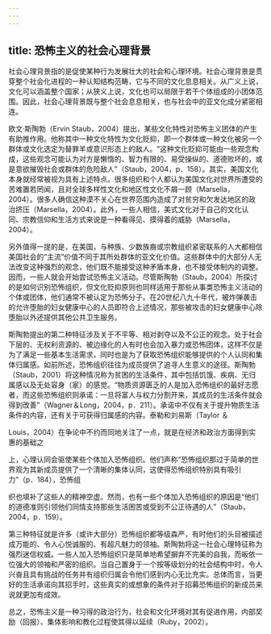 ```yaml
---
---
---
```

title: 恐怖主义的社会心理背景
---



社会心理背景指的是促使某种行为发展壮大的社会和心理环境。社会心理背景是贯穿整个社会化进程的一种认知结构范畴，它与不同的文化息息相关。从广义上说，文化可以涵盖整个国家；从狭义上说，文化也可以局限于若干个体组成的小团体范围。因此，社会心理背景既与整个社会息息相关，也与社会中的亚文化成分紧密相连。

欧文·斯陶勃（Ervin Staub，2004）提出，某些文化特性对恐怖主义团体的产生有助推作用。他称其中一种文化特性为文化贬抑，即一个群体或一种文化被另一个群体或文化选定为替罪羊或意识形态上的敌人。“这种文化贬抑可能由一些观念构成，这些观念可能认为对方是懒惰的、智力有限的、易受操纵的、道德败坏的，或是意欲摧毁社会或群体的危险敌人”（Staub，2004，p．158）。其实，美国文化本身就经常被视为具有上述特点。很多组织和个人都认为美国文化对世界所遭受的苦难置若罔闻，且对全球多样性文化和地区性文化不屑一顾（Marsella，2004）。很多人确信这种漠不关心在世界范围内造成了对贫穷和欠发达地区的政治挤压（Marsella，2004）。此外，一些人相信，美式文化对于自己的文化认同、宗教信仰和生活方式来说是一种看得见、摸得着的威胁（Marsella，2004）。

另外值得一提的是，在美国，与种族、少数族裔或宗教组织紧密联系的人大都相信美国社会的“主流”价值不同于其所处群体的亚文化价值。这些群体中的大部分人无法改变这种强烈的观念，他们既不能接受这种矛盾本身，也不接受体制内的调整。因而，一些人就会开始尝试恐怖主义活动。尽管斯陶勃（Staub，2004）所探讨的是如何识别恐怖组织，但文化贬抑原则也同样适用于那些从事类恐怖主义活动的个体或团体，他们通常不被认定为恐怖分子。在20世纪八九十年代，被炸弹袭击的允许堕胎的妇女健康中心的人员即符合上述情况，那些被攻击的妇女健康中心除堕胎以外还提供其他公共卫生服务。

斯陶勃提出的第二种特征涉及关于不平等、相对剥夺以及不公正的观念。处于社会下层的、无权利资源的、被边缘化的人有时也会加入暴力或恐怖团体，这样不仅是为了满足一些基本生活需求，同时也是为了获取恐怖组织能够提供的个人认同和集体归属感。如前所述，恐怖组织往往为成员提供了追寻人生意义的途径。斯陶勃（Staub，2001）将这种情况称为贫困的生活条件，其中包括饥饿、疾病、无归属感以及无处容身（家）的感觉。“物质资源匮乏的人是加入恐怖组织的最好志愿者，而这些恐怖组织则承诺：一旦将富人与权力分割开来，其成员的生活条件就会得到改善”（Wagner＆Long，2004，p．211）。承诺中不仅有关于提升物质生活条件的内容，还有关于可获得归属感的内容。泰勒和刘易斯（Taylor ＆

Louis，2004）在争论中不约而同地关注了一点，就是在经济和政治方面得到实惠的基础之

上，心理认同会驱使某些个体加入恐怖组织。他们声称“恐怖组织那过于简单的世界观为其新成员提供了一个清晰的集体认同，这使得恐怖组织特别具有吸引力”（p．184），恐怖组

织也填补了这些人的精神空虚。然而，也有一些个体加入恐怖组织的原因是“他们的道德准则引领他们同情支持那些生活困苦或受到不公正待遇的人”（Staub，2004，p．159）。

第三种特征就是许多（或许大部分）恐怖组织都等级森严，有时他们的头目被描述成万能的、令人心悦诚服的、有超凡魅力的领袖。斯陶勃将这一社会心理特征称为强烈迷信权威。一些人加入恐怖组织只是简单地希望摒弃不完美的自我，而皈依一位强大的领袖和严密的组织。当自己置身于一个按等级划分的社会结构中时，令人兴奋且具有挑战的任务并有组织归属会令他们感到内心无比充实。总体而言，当更好的生活承诺向其招手时，这些真实的或想象的条件对于招募恐怖组织的新成员来说就更加有成效。

总之，恐怖主义是一种习得的政治行为，社会和文化环境对其有促进作用，内部奖励（回报）、集体影响和教化过程使其得以延续（Ruby，2002）。